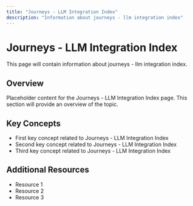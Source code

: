 ```yaml
---
title: "Journeys - LLM Integration Index"
description: "Information about journeys - llm integration index"
---
```


# Journeys - LLM Integration Index

This page will contain information about journeys - llm integration index.

## Overview

Placeholder content for the Journeys - LLM Integration Index page. This section will provide an overview of the topic.

## Key Concepts

- First key concept related to Journeys - LLM Integration Index
- Second key concept related to Journeys - LLM Integration Index
- Third key concept related to Journeys - LLM Integration Index

## Additional Resources

- Resource 1
- Resource 2
- Resource 3
